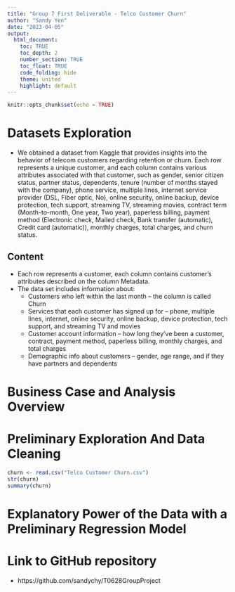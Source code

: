 ```yaml
---
title: "Group 7 First Deliverable - Telco Customer Churn"
author: "Sandy Yen"
date: "2023-04-05"
output: 
  html_document:
    toc: TRUE
    toc_depth: 2 
    number_section: TRUE
    toc_float: TRUE
    code_folding: hide
    theme: united
    highlight: default
---
```


```r
knitr::opts_chunk$set(echo = TRUE)
```

# Datasets Exploration
- We obtained a dataset from Kaggle that provides insights into the behavior of telecom customers regarding retention or churn. Each row represents a unique customer, and each column contains various attributes associated with that customer, such as gender, senior citizen status, partner status, dependents, tenure (number of months stayed with the company), phone service, multiple lines, internet service provider (DSL, Fiber optic, No), online security, online backup, device protection, tech support, streaming TV, streaming movies, contract term (Month-to-month, One year, Two year), paperless billing, payment method (Electronic check, Mailed check, Bank transfer (automatic), Credit card (automatic)), monthly charges, total charges, and churn status.

## Content
- Each row represents a customer, each column contains customer’s attributes described on the column Metadata.
- The data set includes information about:
    + Customers who left within the last month – the column is called Churn
    + Services that each customer has signed up for – phone, multiple lines, internet, online security, online
    backup, device protection, tech support, and streaming TV and movies
    + Customer account information – how long they’ve been a customer, contract, payment method, paperless
    billing, monthly charges, and total charges
    + Demographic info about customers – gender, age range, and if they have partners and dependents

# Business Case and Analysis Overview

# Preliminary Exploration And Data Cleaning 
```r
churn <- read.csv("Telco Customer Churn.csv")
str(churn)
summary(churn)
```
# Explanatory Power of the Data with a Preliminary Regression Model


# Link to GitHub repository
- https://github.com/sandychy/T0628GroupProject


